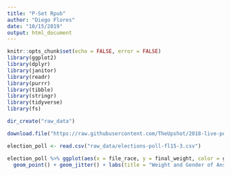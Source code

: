 ```yaml
---
title: "P-Set Rpub"
author: "Diego Flores"
date: "10/15/2019"
output: html_document
---
```


```r
knitr::opts_chunk$set(echo = FALSE, error = FALSE)
library(ggplot2)
library(dplyr)
library(janitor)
library(readr)
library(purrr)
library(tibble)
library(stringr)
library(tidyverse)
library(fs)
```
```r
dir_create("raw_data")

download.file("https://raw.githubusercontent.com/TheUpshot/2018-live-poll-results/master/data/elections-poll-fl15-3.csv", destfile = "raw_data/elections-poll-fl15-3.csv", mode = "wb")

election_poll <- read.csv("raw_data/elections-poll-fl15-3.csv")

election_poll %>% ggplot(aes(x = file_race, y = final_weight, color = gender)) + 
  geom_point() + geom_jitter() + labs(title = "Weight and Gender of Answers by Race", x = "Race", y = "Weight of Answer")
```

